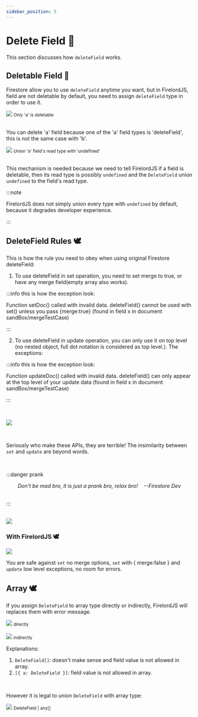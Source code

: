 ```yaml
---
sidebar_position: 5
---
```


# Delete Field 🍄

This section discusses how `deleteField` works.


## Deletable Field 🦜

Firestore allow you to use `deleteField` anytime you want, but in FirelordJS, field are not deletable by default, you need to assign `deleteField` type in order to use it.

<div style={{ display: 'flex', flexDirection: 'column', alignItems: 'center' }}>
	<img src="https://github.com/tylim88/FirelordJSDoc/blob/main/static/img/deleteField1.png?raw=true" />
	<small>Only 'a' is deletable</small>
</div>
<br />

You can delete 'a' field because one of the 'a' field types is 'deleteField', this is not the same case with 'b'.

<div style={{ display: 'flex', flexDirection: 'column', alignItems: 'center' }}>
	<img src="https://github.com/tylim88/FirelordJSDoc/blob/main/static/img/deleteField2.png?raw=true" />
	<small>Union 'a' field's read type with 'undefined'</small>
</div>
<br />

This mechanism is needed because we need to tell FirelordJS if a field is deletable, then its read type is possibly `undefined` and the `DeleteField` union `undefined` to the field's read type.

:::note

FirelordJS does not simply union every type with `undefined` by default, because it degrades developer experience.

:::

## DeleteField Rules 🕊️

This is how the rule you need to obey when using original Firestore deleteField:

1. To use deleteField in set operation, you need to set merge to true, or have any merge field(empty array also works).

:::info this is how the exception look:

Function setDoc() called with invalid data. deleteField() cannot be used with set() unless you pass {merge:true} (found in field x in document sandBox/mergeTestCase)

:::

2. To use deleteField in update operation, you can only use it on top level (no nested object, full dot notation is considered as top level.). The exceptions:

:::info this is how the exception look:

Function updateDoc() called with invalid data. deleteField() can only appear at the top level of your update data (found in field x in document sandBox/mergeTestCase)

:::

<br />

<Image
	src="https://github.com/tylim88/FirelordJSDoc/blob/main/static/img/deleteField6.png?raw=true"
	text="terrible rules + terrible protection"
/>

<br />

Seriously who make these APIs, they are terrible! The insimilarity between `set` and `update` are beyond words.

<br />

:::danger prank

<div align="center">
	<i>
		Don't be mad bro, it is just a prank bro, relax bro!
		&#160;&#160;&#160;--Firestore Dev
	</i>
</div>
<br />

:::

<br />
<Image
	src="https://github.com/tylim88/FirelordJSDoc/blob/main/static/img/kidding.jpg?raw=true"
	text=""
/>

### With FirelordJS 🕊️

<Image
	src="https://github.com/tylim88/FirelordJSDoc/blob/main/static/img/deleteField7.png?raw=true"
	text="FirelordJS stops you from doing it the wrong way, provide hint and relax certain limitation with internal flatten."
/>

You are safe against `set` no merge options, `set` with { merge:false } and `update` low level exceptions, no room for errors.

## Array 🕊️

If you assign `DeleteField` to array type directly or indirectly, FirelordJS will replaces them with error message.

<div style={{ display: 'flex', flexDirection: 'column', alignItems: 'center' }}>
	<img src="https://github.com/tylim88/FirelordJSDoc/blob/main/static/img/deleteField3.png?raw=true" />
	<small>directly</small>
</div>

<br />
<div style={{ display: 'flex', flexDirection: 'column', alignItems: 'center' }}>
	<img src="https://github.com/tylim88/FirelordJSDoc/blob/main/static/img/deleteField4.png?raw=true" />
	<small>indirectly</small>
</div>

Explanations:

1. `DeleteField[]`: doesn't make sense and field value is not allowed in array.
2. `[{ a: DeleteField }]`: field value is not allowed in array.

<br />

However it is legal to union `DeleteField` with array type:

<div style={{ display: 'flex', flexDirection: 'column', alignItems: 'center' }}>
	<img src="https://github.com/tylim88/FirelordJSDoc/blob/main/static/img/deleteField5.png?raw=true" />
	<small>DeleteField | any[]</small>
</div>
<br />
